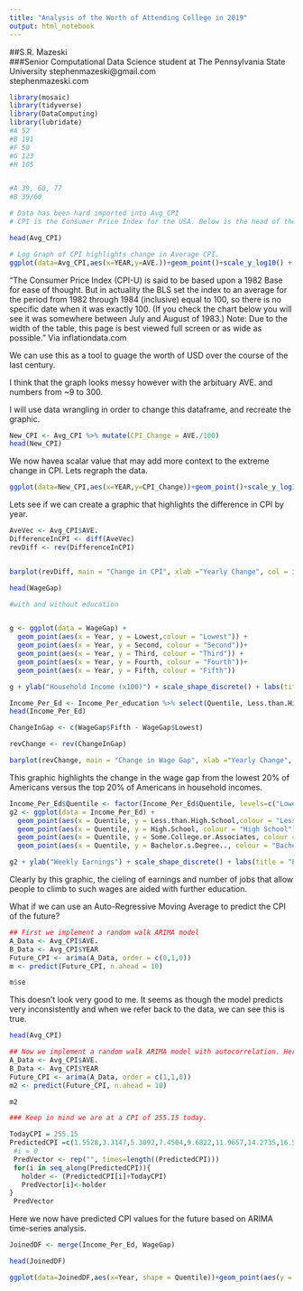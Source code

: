 ```yaml
---
title: "Analysis of the Worth of Attending College in 2019"
output: html_notebook
---
```


##S.R. Mazeski <br /> 
###Senior Computational Data Science student at The Pennsylvania State University
stephenmazeski@gmail.com <br /> 
stephenmazeski.com



```r
library(mosaic)
library(tidyverse)
library(DataComputing)
library(lubridate)
#A 52
#B 191
#F 50
#G 123
#H 105


#A 39, 60, 77
#B 39/60

```

```r
# Data has been hard imported into Avg_CPI
# CPI is the Consumer Price Index for the USA. Below is the head of the data along with an explination of its importance in this analysis.

head(Avg_CPI)

```


```r
# Log Graph of CPI highlights change in Average CPI.
ggplot(data=Avg_CPI,aes(x=YEAR,y=AVE.))+geom_point()+scale_y_log10() + geom_smooth() + labs(title = "US Avg CPI History", caption = "Based on data from inflationdata.com")

```
"The Consumer Price Index (CPI-U) is said to be based upon a 1982 Base for ease of thought. But in actuality the BLS set the index to an average for the period from 1982 through 1984 (inclusive) equal to 100, so there is no specific date when it was exactly 100. (If you check the chart below you will see it was somewhere between July and August of 1983.)
Note: Due to the width of the table, this page is best viewed full screen or as wide as possible." Via inflationdata.com

We can use this as a tool to guage the worth of USD over the course of the last century.

I think that the graph looks messy however with the arbituary AVE. and numbers from ~9 to 300.

I will use data wrangling in order to change this dataframe, and recreate the graphic.
```r
New_CPI <- Avg_CPI %>% mutate(CPI_Change = AVE./100)
head(New_CPI)


```
We now havea scalar value that may add more context to the extreme change in CPI.
Lets regraph the data.

```r
ggplot(data=New_CPI,aes(x=YEAR,y=CPI_Change))+geom_point()+scale_y_log10() + geom_smooth() + labs(title = "US CPI History", caption = "Based on data from inflationdata.com")

```

Lets see if we can create a graphic that highlights the difference in CPI by year.
```r
AveVec <- Avg_CPI$AVE.
DifferenceInCPI <- diff(AveVec)
revDiff <- rev(DifferenceInCPI)



```

```r
barplot(revDiff, main = "Change in CPI", xlab ="Yearly Change", col = ifelse(revDiff<0, 'red', 'green'))

```




```r
head(WageGap)
```
```r
#with and without education


g <- ggplot(data = WageGap) + 
  geom_point(aes(x = Year, y = Lowest,colour = "Lowest")) +
  geom_point(aes(x = Year, y = Second, colour = "Second"))+
  geom_point(aes(x = Year, y = Third, colour = "Third")) +
  geom_point(aes(x = Year, y = Fourth, colour = "Fourth"))+
  geom_point(aes(x = Year, y = Fifth, colour = "Fifth"))

g + ylab("Household Income (x100)") + scale_shape_discrete() + labs(title = "Wages by Five Distinct Classes in the US", caption = "Based on data from The US Census Bureau")+ scale_color_discrete(breaks=c("Fifth", "Fourth", "Third", "Second", "Lowest"))
```

```r
Income_Per_Ed <- Income_Per_education %>% select(Quentile, Less.than.High.School, High.School, Some.College.or.Associates, Bachelor.s.Degree..)
head(Income_Per_Ed)

ChangeInGap <- c(WageGap$Fifth - WageGap$Lowest)

```

```r
revChange <- rev(ChangeInGap)

```

```r
barplot(revChange, main = "Change in Wage Gap", xlab ="Yearly Change", col = ifelse(revDiff<0, 'red', 'green'))


```
This graphic highlights the change in the wage gap from the lowest 20% of Americans versus the top 20% of Americans in household incomes.


```r
Income_Per_Ed$Quentile <- factor(Income_Per_Ed$Quentile, levels=c("Lowest", "Second", "Third", "Fourth", "Fifth"))
g2 <- ggplot(data = Income_Per_Ed) + 
  geom_point(aes(x = Quentile, y = Less.than.High.School,colour = "Less than HS")) +
  geom_point(aes(x = Quentile, y = High.School, colour = "High School"))+
  geom_point(aes(x = Quentile, y = Some.College.or.Associates, colour = "Some College/Associates")) +
  geom_point(aes(x = Quentile, y = Bachelor.s.Degree.., colour = "Bachelors Degree +"))

g2 + ylab("Weekly Earnings") + scale_shape_discrete() + labs(title = "Earnings Described by Education Level", caption = "Based on data from The bls.gov")+ scale_color_discrete(breaks=c("Less than HS", "High School", "Some College/Associates", "Bachelors Degree +"))


```

Clearly by this graphic, the cieling of earnings and number of jobs that allow people to climb to such wages are aided with further education.



What if we can use an Auto-Regressive Moving Average to predict the CPI of the future?
```r
## First we implement a random walk ARIMA model
A_Data <- Avg_CPI$AVE.
B_Data <- Avg_CPI$YEAR
Future_CPI <- arima(A_Data, order = c(0,1,0))
m <- predict(Future_CPI, n.ahead = 10)
```

```r
m$se

```

This doesn't look very good to me. It seems as though the model predicts very inconsistently and when we refer back to the data, we can see this is true.

```r
head(Avg_CPI)

```
```r
## Now we implement a random walk ARIMA model with autocorrelation. Here we lag by 1 and autocorrect in order to create a more likely model.
A_Data <- Avg_CPI$AVE.
B_Data <- Avg_CPI$YEAR
Future_CPI <- arima(A_Data, order = c(1,1,0))
m2 <- predict(Future_CPI, n.ahead = 10)
```


```r
m2

```


```r
### Keep in mind we are at a CPI of 255.15 today.

TodayCPI = 255.15
PredictedCPI =c(1.5528,3.3147,5.3092,7.4504,9.6822,11.9657,14.2735,16.5855,18.8872,21.1679)
 #i = 0
 PredVector <- rep("", times=length((PredictedCPI)))
 for(i in seq_along(PredictedCPI)){
   holder <- (PredictedCPI[i]+TodayCPI)
   PredVector[i]<-holder
}
 PredVector
```

Here we now have predicted CPI values for the future based on ARIMA time-series analysis.


```r
JoinedDF <- merge(Income_Per_Ed, WageGap)

```
```r
head(JoinedDF)
```


```r
ggplot(data=JoinedDF,aes(x=Year, shape = Quentile))+geom_point(aes(y = High.School, color = 'High School'))+geom_point(aes(y = Less.than.High.School ,color= 'Less than HS'))+ geom_point(aes(y = Some.College.or.Associates, color = 'Some College/Associates'))+ geom_point(aes(y = Bachelor.s.Degree.., color = 'Bachelors Degree +')) + ylab("Weekly Income") + scale_color_discrete(breaks=c("Less than HS", "High School", "Some College/Associates", "Bachelors Degree +"))

```



